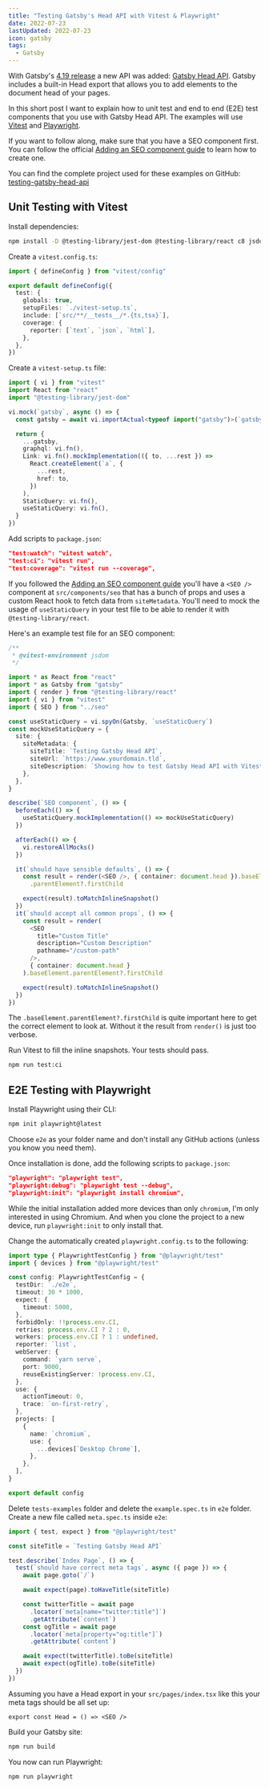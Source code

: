 ```yaml
---
title: "Testing Gatsby's Head API with Vitest & Playwright"
date: 2022-07-23
lastUpdated: 2022-07-23
icon: gatsby
tags:
  - Gatsby
---
```


With Gatsby's [4.19 release](https://www.gatsbyjs.com/docs/reference/release-notes/v4.19/) a new API was added: [Gatsby Head API](https://www.gatsbyjs.com/docs/reference/built-in-components/gatsby-head/). Gatsby includes a built-in Head export that allows you to add elements to the document head of your pages.

In this short post I want to explain how to unit test and end to end (E2E) test components that you use with Gatsby Head API. The examples will use [Vitest](https://vitest.dev/) and [Playwright](https://playwright.dev/).

If you want to follow along, make sure that you have a SEO component first. You can follow the official [Adding an SEO component guide](https://www.gatsbyjs.com/docs/how-to/adding-common-features/adding-seo-component) to learn how to create one.

You can find the complete project used for these examples on GitHub: [testing-gatsby-head-api](https://github.com/LekoArts/testing-gatsby-head-api)

## Unit Testing with Vitest

Install dependencies:

```sh
npm install -D @testing-library/jest-dom @testing-library/react c8 jsdom vitest
```

Create a `vitest.config.ts`:

```ts title=vitest.config.ts
import { defineConfig } from "vitest/config"

export default defineConfig({
  test: {
    globals: true,
    setupFiles: `./vitest-setup.ts`,
    include: [`src/**/__tests__/*.{ts,tsx}`],
    coverage: {
      reporter: [`text`, `json`, `html`],
    },
  },
})
```

Create a `vitest-setup.ts` file:

```ts title=vitest-setup.ts
import { vi } from "vitest"
import React from "react"
import "@testing-library/jest-dom"

vi.mock(`gatsby`, async () => {
  const gatsby = await vi.importActual<typeof import("gatsby")>(`gatsby`)

  return {
    ...gatsby,
    graphql: vi.fn(),
    Link: vi.fn().mockImplementation(({ to, ...rest }) =>
      React.createElement(`a`, {
        ...rest,
        href: to,
      })
    ),
    StaticQuery: vi.fn(),
    useStaticQuery: vi.fn(),
  }
})
```

Add scripts to `package.json`:

```json title=package.json
"test:watch": "vitest watch",
"test:ci": "vitest run",
"test:coverage": "vitest run --coverage",
```

If you followed the [Adding an SEO component guide](https://www.gatsbyjs.com/docs/how-to/adding-common-features/adding-seo-component) you'll have a `<SEO />` component at `src/components/seo` that has a bunch of props and uses a custom React hook to fetch data from `siteMetadata`. You'll need to mock the usage of `useStaticQuery` in your test file to be able to render it with `@testing-library/react`.

Here's an example test file for an SEO component:

```ts title=src/components/__tests__/seo.tsx
/**
 * @vitest-environment jsdom
 */

import * as React from "react"
import * as Gatsby from "gatsby"
import { render } from "@testing-library/react"
import { vi } from "vitest"
import { SEO } from "../seo"

const useStaticQuery = vi.spyOn(Gatsby, `useStaticQuery`)
const mockUseStaticQuery = {
  site: {
    siteMetadata: {
      siteTitle: `Testing Gatsby Head API`,
      siteUrl: `https://www.yourdomain.tld`,
      siteDescription: `Showing how to test Gatsby Head API with Vitest and Playwright`,
    },
  },
}

describe(`SEO component`, () => {
  beforeEach(() => {
    useStaticQuery.mockImplementation(() => mockUseStaticQuery)
  })

  afterEach(() => {
    vi.restoreAllMocks()
  })

  it(`should have sensible defaults`, () => {
    const result = render(<SEO />, { container: document.head }).baseElement
      .parentElement?.firstChild

    expect(result).toMatchInlineSnapshot()
  })
  it(`should accept all common props`, () => {
    const result = render(
      <SEO
        title="Custom Title"
        description="Custom Description"
        pathname="/custom-path"
      />,
      { container: document.head }
    ).baseElement.parentElement?.firstChild

    expect(result).toMatchInlineSnapshot()
  })
})
```

The `.baseElement.parentElement?.firstChild` is quite important here to get the correct element to look at. Without it the result from `render()` is just too verbose.

Run Vitest to fill the inline snapshots. Your tests should pass.

```sh
npm run test:ci
```

## E2E Testing with Playwright

Install Playwright using their CLI:

```sh
npm init playwright@latest
```

Choose `e2e` as your folder name and don't install any GitHub actions (unless you know you need them).

Once installation is done, add the following scripts to `package.json`:

```json title=package.json
"playwright": "playwright test",
"playwright:debug": "playwright test --debug",
"playwright:init": "playwright install chromium",
```

While the initial installation added more devices than only `chromium`, I'm only interested in using Chromium. And when you clone the project to a new device, run `playwright:init` to only install that.

Change the automatically created `playwright.config.ts` to the following:

```ts title=playwright.config.ts
import type { PlaywrightTestConfig } from "@playwright/test"
import { devices } from "@playwright/test"

const config: PlaywrightTestConfig = {
  testDir: `./e2e`,
  timeout: 30 * 1000,
  expect: {
    timeout: 5000,
  },
  forbidOnly: !!process.env.CI,
  retries: process.env.CI ? 2 : 0,
  workers: process.env.CI ? 1 : undefined,
  reporter: `list`,
  webServer: {
    command: `yarn serve`,
    port: 9000,
    reuseExistingServer: !process.env.CI,
  },
  use: {
    actionTimeout: 0,
    trace: `on-first-retry`,
  },
  projects: [
    {
      name: `chromium`,
      use: {
        ...devices[`Desktop Chrome`],
      },
    },
  ],
}

export default config
```

Delete `tests-examples` folder and delete the `example.spec.ts` in `e2e` folder. Create a new file called `meta.spec.ts` inside `e2e`:

```ts title=e2e/meta.spec.ts
import { test, expect } from "@playwright/test"

const siteTitle = `Testing Gatsby Head API`

test.describe(`Index Page`, () => {
  test(`should have correct meta tags`, async ({ page }) => {
    await page.goto(`/`)

    await expect(page).toHaveTitle(siteTitle)

    const twitterTitle = await page
      .locator(`meta[name="twitter:title"]`)
      .getAttribute(`content`)
    const ogTitle = await page
      .locator(`meta[property="og:title"]`)
      .getAttribute(`content`)

    await expect(twitterTitle).toBe(siteTitle)
    await expect(ogTitle).toBe(siteTitle)
  })
})
```

Assuming you have a Head export in your `src/pages/index.tsx` like this your meta tags should be all set up:

```tsx
export const Head = () => <SEO />
```

Build your Gatsby site:

```sh
npm run build
```

You now can run Playwright:

```sh
npm run playwright
```
